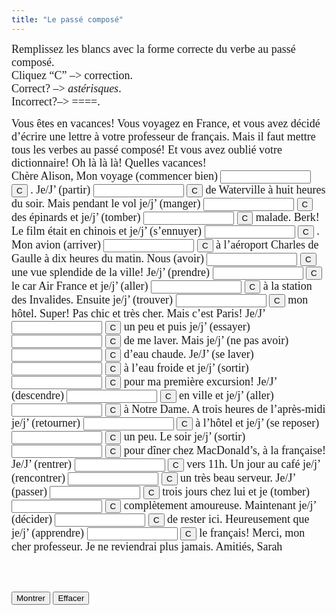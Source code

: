 ```yaml
---
title: "Le passé composé"
---
```


<p align=left><font size="4" face="Garamond">Remplissez les blancs avec 
        la forme correcte du verbe au pass&eacute; compos&eacute;.
<br />Cliquez "C" --&gt; correction.<br>
        Correct? --&gt; *astérisques*. <br>
        Incorrect?--&gt; ====. </font></p

<form action="" method="post">
   <font size="4" face="Garamond"> Vous êtes en vacances! Vous voyagez 
   en France, et vous avez décidé d'écrire une lettre à votre professeur 
   de français. Mais il faut mettre tous les verbes au passé composé! 
   Et vous avez oublié votre dictionnaire! Oh là là là! Quelles vacances! 
   <br>
   Chère Alison, Mon voyage (commencer bien) 
   <input type="text" name="item1" value="" size="15">
   <input type="button" name="Button" value="C" onClick="dasher(this.form.item1, 'a bien commencé')">
   . Je/J' (partir) 
   <input type="text" name="item2" value="" size="15">
   <input type="button" name="Button" value="C" onClick="dasher(this.form.item2, 'suis partie')">
   de Waterville à huit heures du soir. Mais pendant le vol je/j' (manger) 
   <input type="text" name="item3" value="" size="15">
   <input type="button" name="Button" value="C" onClick="dasher(this.form.item3, 'ai mangé')">
   des épinards et je/j' (tomber) 
   <input type="text" name="item4" value="" size="15">
   <input type="button" name="Button" value="C" onClick="dasher(this.form.item4, 'suis tombée')">
   malade. Berk! Le film était en chinois et je/j' (s'ennuyer) 
   <input type="text" name="item5" value="" size="15">
   <input type="button" name="Button" value="C" onClick="dasher(this.form.item5, 'me suis ennuyée')">
   . Mon avion (arriver) 
   <input type="text" name="item6" value="" size="15">
   <input type="button" name="Button" value="C" onClick="dasher(this.form.item6, 'est arrivé')">
   à l'aéroport Charles de Gaulle à dix heures du matin. Nous (avoir) 
   <input type="text" name="item7" value="" size="15">
   <input type="button" name="Button" value="C" onClick="dasher(this.form.item7, 'avons eu')">
   une vue splendide de la ville! Je/j' (prendre) 
   <input type="text" name="item8" value="" size="15">
   <input type="button" name="Button" value="C" onClick="dasher(this.form.item8, 'ai pris')">
   le car Air France et je/j' (aller) 
   <input type="text" name="item9" value="" size="15">
   <input type="button" name="Button" value="C" onClick="dasher(this.form.item9, 'suis allée')">
   à la station des Invalides. Ensuite je/j' (trouver) 
   <input type="text" name="item10" value="" size="15">
   <input type="button" name="Button" value="C" onClick="dasher(this.form.item10, 'ai trouvé')">
   mon hôtel. Super! Pas chic et très cher. Mais c'est Paris! Je/J' 
   <input type="text" name="item11" value="" size="15">
   <input type="button" name="Button" value="C" onClick="dasher(this.form.item11, 'ai dormi')">
   un peu et puis je/j' (essayer) 
   <input type="text" name="item12" value="" size="15">
   <input type="button" name="Button" value="C" onClick="dasher(this.form.item12, 'ai essayé')">
   de me laver. Mais je/j' (ne pas avoir) 
   <input type="text" name="item13" value="" size="15">
   <input type="button" name="Button" value="C" onClick="dasher(this.form.item13, 'n\'ai pas eu')">
   d'eau chaude. Je/J' (se laver) 
   <input type="text" name="item14" value="" size="15">
   <input type="button" name="Button" value="C" onClick="dasher(this.form.item14, 'me suis lavée')">
   à l'eau froide et je/j' (sortir) 
   <input type="text" name="item15" value="" size="15">
   <input type="button" name="Button" value="C" onClick="dasher(this.form.item15, 'suis sortie')">
   pour ma première excursion! Je/J' (descendre) 
   <input type="text" name="item16" value="" size="15">
   <input type="button" name="Button" value="C" onClick="dasher(this.form.item16, 'suis descendue')">
   en ville et je/j' (aller) 
   <input type="text" name="item17" value="" size="15">
   <input type="button" name="Button" value="C" onClick="dasher(this.form.item17, 'suis allée')">
   à Notre Dame. A trois heures de l'après-midi je/j' (retourner) 
   <input type="text" name="item18" value="" size="15">
   <input type="button" name="Button" value="C" onClick="dasher(this.form.item18, 'suis retournée')">
   à l'hôtel et je/j' (se reposer) 
   <input type="text" name="item19" value="" size="15">
   <input type="button" name="Button" value="C" onClick="dasher(this.form.item19, 'me suis reposée')">
   un peu. Le soir je/j' (sortir) 
   <input type="text" name="item20" value="" size="15">
   <input type="button" name="Button" value="C" onClick="dasher(this.form.item20, 'suis sortie')">
   pour dîner chez MacDonald's, à la française! Je/J' (rentrer) 
   <input type="text" name="item21" value="" size="15">
   <input type="button" name="Button" value="C" onClick="dasher(this.form.item21, 'suis rentrée')">
   vers 11h. Un jour au café je/j' (rencontrer) 
   <input type="text" name="item22" value="" size="15">
   <input type="button" name="Button" value="C" onClick="dasher(this.form.item22, 'ai rencontré')">
   un très beau serveur. Je/J' (passer) 
   <input type="text" name="item23" value="" size="15">
   <input type="button" name="Button" value="C" onClick="dasher(this.form.item23, 'ai passé')">
   trois jours chez lui et je (tomber) 
   <input type="text" name="item24" value="" size="15">
   <input type="button" name="Button" value="C" onClick="dasher(this.form.item24, 'suis tombée')">
   complètement amoureuse. Maintenant je/j' (décider) 
   <input type="text" name="item25" value="" size="15">
   <input type="button" name="Button" value="C" onClick="dasher(this.form.item25, 'ai décidé')">
   de rester ici. Heureusement que je/j' (apprendre) 
   <input type="text" name="item26" value="" size="15">
   <input type="button" name="Button" value="C" onClick="dasher(this.form.item26, 'ai appris')">
   le français! Merci, mon cher professeur. Je ne reviendrai plus jamais. 
   Amitiés, Sarah <br>
   <br>
   <br>
</form>

<input type="button" name="Button" value="Montrer" onClick="showAnswers()">
<input type="button" name="Button" value="Effacer" onClick="clearAnswers()">

<script>
function dasher(Student, Correct) {
    var studentAnswer = Student.value;
    var correctAnswer = Correct;
    var result = "";
    
    for (var c = 0; c < correctAnswer.length; c++) {
        var CorrectX = correctAnswer.charAt(c);
        var StudentX = studentAnswer.charAt(c);
        
        if (CorrectX === StudentX) {
            result = result + CorrectX;
        } else {
            result = result + "=";
        }
    }
    
    Student.value = result;
    
    if (studentAnswer === correctAnswer) {
        Student.value = "*" + studentAnswer + "*";
    }
}


// Function to show the correct answers
function showAnswers() {
    document.getElementsByName("item1")[0].value = 'a bien commencé';
    document.getElementsByName("item2")[0].value = 'suis partie';
    document.getElementsByName("item3")[0].value = 'ai mangé';
    document.getElementsByName("item4")[0].value = 'suis tombée';
    document.getElementsByName("item5")[0].value = 'me suis ennuyée';
    document.getElementsByName("item6")[0].value = 'est arrivé';
    document.getElementsByName("item7")[0].value = 'avons eu';
    document.getElementsByName("item8")[0].value = 'ai pris';
    document.getElementsByName("item9")[0].value = 'suis allée';
    document.getElementsByName("item10")[0].value = 'ai trouvé';
    document.getElementsByName("item11")[0].value = 'ai dormi';
    document.getElementsByName("item12")[0].value = 'ai essayé';
    document.getElementsByName("item13")[0].value = "n'ai pas eu";
    document.getElementsByName("item14")[0].value = 'me suis lavée';
    document.getElementsByName("item15")[0].value = 'suis sortie';
    document.getElementsByName("item16")[0].value = 'suis descendue';
    document.getElementsByName("item17")[0].value = 'suis allée';
    document.getElementsByName("item18")[0].value = 'suis retournée';
    document.getElementsByName("item19")[0].value = 'me suis reposée';
    document.getElementsByName("item20")[0].value = 'suis sortie';
    document.getElementsByName("item21")[0].value = 'suis rentrée';
    document.getElementsByName("item22")[0].value = 'ai rencontré';
    document.getElementsByName("item23")[0].value = 'ai passé';
    document.getElementsByName("item24")[0].value = 'suis tombée';
    document.getElementsByName("item25")[0].value = 'ai décidé';
    document.getElementsByName("item26")[0].value = 'ai appris';
}

// Function to clear the answers
function clearAnswers() {
    var inputs = document.getElementsByTagName('input');
    for (var i = 0; i < inputs.length; i++) {
        if (inputs[i].type === "text") {
            inputs[i].value = "";
        }
    }
}
</script>

